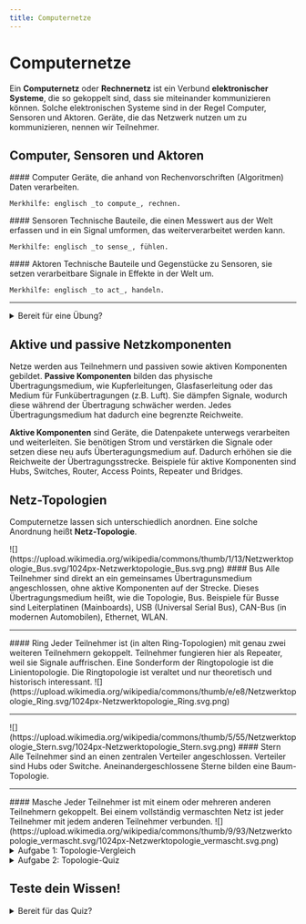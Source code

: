---
title: Computernetze
---

# Computernetze

Ein **Computernetz** oder **Rechnernetz** ist ein Verbund **elektronischer Systeme**, die so gekoppelt sind, dass sie miteinander kommunizieren können. Solche elektronischen Systeme sind in der Regel Computer, Sensoren und Aktoren. Geräte, die das Netzwerk nutzen um zu kommunizieren, nennen wir Teilnehmer.

## Computer, Sensoren und Aktoren
<Columns> 
  <Column className='text--left'>
    #### Computer
    Geräte, die anhand von Rechenvorschriften (Algoritmen) Daten verarbeiten.


    Merkhilfe: englisch _to compute_, rechnen.
  </Column>
  <Column className='text--left'>
    #### Sensoren
    Technische Bauteile, die einen Messwert aus der Welt erfassen und in ein Signal umformen, das weiterverarbeitet werden kann. 

    Merkhilfe: englisch _to sense_, fühlen.
  </Column>
  <Column className='text--left'>
    #### Aktoren
    Technische Bauteile und Gegenstücke zu Sensoren, sie setzen verarbeitbare Signale in Effekte in der Welt um.


    Merkhilfe: englisch _to act_, handeln.
  </Column>
</Columns>

---

<details>
  <summary>Bereit für eine Übung?</summary>

**Übung**: Ordne die Eigenschaften **Computer**, **Sensor** oder **Aktor** zu.

<ItemMatch taskData={[
  { id: 'door', text: 'Ein Motor öffnet die Garagentüre.', answer: 'Aktor' },
  { id: 'temp_sensor', text: 'Ein Temperaturfühler sendet elektrische Signale.', answer: 'Sensor' },
  { id: 'chip', text: 'Ein Chip verarbeitet Signale und sendet neue Signale.', answer: 'Computer' },
  { id: 'fan', text: 'Ein Lüfter setzt elektrische Signale in Bewegung um.', answer: 'Aktor' },
]} />

</details>

## Aktive und passive Netzkomponenten

Netze werden aus Teilnehmern und passiven sowie aktiven Komponenten gebildet. **Passive Komponenten** bilden das physische Übertragungsmedium, wie Kupferleitungen, Glasfaserleitung oder das Medium für Funkübertragungen (z.B. Luft). Sie dämpfen Signale, wodurch diese während der Übertragung schwächer werden. Jedes Übertragungsmedium hat dadurch eine begrenzte Reichweite. 

**Aktive Komponenten** sind Geräte, die Datenpakete unterwegs verarbeiten und weiterleiten. Sie benötigen Strom und verstärken die Signale oder setzen diese neu aufs Überteragungsmedium auf. Dadurch erhöhen sie die Reichweite der Übertragungsstrecke. Beispiele für aktive Komponenten sind Hubs, Switches, Router, Access Points, Repeater und Bridges.

## Netz-Topologien

Computernetze lassen sich unterschiedlich anordnen. Eine solche Anordnung heißt **Netz-Topologie**.

<Columns> 
  <Column className='text--center'>
    ![](https://upload.wikimedia.org/wikipedia/commons/thumb/1/13/Netzwerktopologie_Bus.svg/1024px-Netzwerktopologie_Bus.svg.png)
  </Column>
  <Column className='text--left'> 
    #### Bus
    Alle Teilnehmer sind direkt an ein gemeinsames Übertragunsmedium angeschlossen, ohne aktive Komponenten auf der Strecke. Dieses Übertragungsmedium heißt, wie die Topologie, Bus. Beispiele für Busse sind Leiterplatinen (Mainboards), USB (Universal Serial Bus), CAN-Bus (in modernen Automobilen), Ethernet, WLAN.
  </Column>
</Columns>

---

<Columns>
  <Column className='text--left'> 
    #### Ring
    Jeder Teilnehmer ist (in alten Ring-Topologien) mit genau zwei weiteren Teilnehmern gekoppelt. Teilnehmer fungieren hier als Repeater, weil sie Signale auffrischen. Eine Sonderform der Ringtopologie ist die Linientopologie. Die Ringtopologie ist veraltet und nur theoretisch und historisch interessant.
  </Column>
  <Column className='text--center'>
    ![](https://upload.wikimedia.org/wikipedia/commons/thumb/e/e8/Netzwerktopologie_Ring.svg/1024px-Netzwerktopologie_Ring.svg.png)
  </Column>
</Columns>

---

<Columns>
  <Column className='text--center'>
    ![](https://upload.wikimedia.org/wikipedia/commons/thumb/5/55/Netzwerktopologie_Stern.svg/1024px-Netzwerktopologie_Stern.svg.png)
  </Column>
  <Column className='text--left'> 
    #### Stern
    Alle Teilnehmer sind an einen zentralen Verteiler angeschlossen. Verteiler sind Hubs oder Switche. Aneinandergeschlossene Sterne bilden eine Baum-Topologie.
  </Column>
</Columns>

---

<Columns>
  <Column className='text--left'> 
    #### Masche
    Jeder Teilnehmer ist mit einem oder mehreren anderen Teilnehmern gekoppelt. Bei einem vollständig vermaschten Netz ist jeder Teilnehmer mit jedem anderen Teilnehmer verbunden.
  </Column>
  <Column className='text--center'>
    ![](https://upload.wikimedia.org/wikipedia/commons/thumb/9/93/Netzwerktopologie_vermascht.svg/1024px-Netzwerktopologie_vermascht.svg.png)
  </Column>
</Columns>

<details>
  <summary>Aufgabe 1: Topologie-Vergleich</summary>

**Aufgabe**: Vergleiche die Topologien Bus, Ring, Stern, Masche hinsichtlich **Ausfallsicherheit**, **Materialaufwand** und **Arbeitsaufwand**.

<OrderVertical
  taskData={{
    description: "Ordne die Netzwerktopologien nach Materialaufwand (oben = billig, unten = teuer).",
    items: ["Ring", "Masche", "Bus", "Stern"],
    correctOrder: ["Bus", "Stern", "Ring", "Masche"],
  }}
/>

<OrderVertical
  taskData={{
    description: "Ordne die Netzwerktopologien nach Ausfallsicherheit (oben = ausfallsicher, unten = ausfallanfällig).",
    items: ["Ring", "Masche", "Bus", "Stern"],
    correctOrder: ["Masche", "Stern", "Ring", "Bus"],
  }}
/>



</details>





<details>
  <summary>Aufgabe 2: Topologie-Quiz</summary>

  Thema: **Vorteile** und **Nachteile** von Netz-Topologien

<Quiz
  questions={[
    {
      question: "Was ist ein Vorteil der Bus-Topologie?",
      answers: [
        { text: "Hohe Ausfallsicherheit", isCorrect: false },
        { text: "Einfache Erweiterung des Netzes", isCorrect: true },
        { text: "Gezielte Datenübertragung an den Empfänger", isCorrect: false },
        { text: "Ein Ausfall eines Teilnehmers beeinträchtigt das Netz nicht", isCorrect: false }
      ],
    },
    {
      question: "Welcher Nachteil ist typisch für die Ring-Topologie?",
      answers: [
        { text: "Hoher Verkabelungsaufwand", isCorrect: false },
        { text: "Ein Fehler in einem Kabel legt den gesamten Ring lahm", isCorrect: true },
        { text: "Benötigt einen zentralen Knotenpunkt (Hub/Switch)", isCorrect: false },
        { text: "Schwierige Fehlerdiagnose", isCorrect: true }
      ],
    },
    {
      question: "Was ist der größte Vorteil der Stern-Topologie?",
      answers: [
        { text: "Geringe Kosten", isCorrect: false },
        { text: "Kein zentraler Knotenpunkt nötig", isCorrect: false },
        { text: "Hohe Ausfallsicherheit einzelner Teilnehmer", isCorrect: true },
        { text: "Einfache Verkabelung über ein einziges Kabel", isCorrect: false }
      ],
    },
    {
      question: "Was ist der größte Nachteil der Stern-Topologie?",
      answers: [
        { text: "Jeder Teilnehmer hat einen zentralen Knotenpunkt", isCorrect: false },
        { text: "Der Ausfall des zentralen Knotens legt das gesamte Netz lahm", isCorrect: true },
        { text: "Schlechte Skalierbarkeit", isCorrect: false },
        { text: "Hohe Kosten pro Teilnehmer", isCorrect: false }
      ],
    },
    {
      question: "Welche Topologie-Form hat die höchste Ausfallsicherheit und Redundanz?",
      answers: [
        { text: "Stern-Topologie", isCorrect: false },
        { text: "Ring-Topologie", isCorrect: false },
        { text: "Bus-Topologie", isCorrect: false },
        { text: "Maschen-Topologie", isCorrect: true }
      ],
    },
    {
      question: "Welche Topologie-Form ist die kostspieligste?",
      answers: [
        { text: "Bus-Topologie", isCorrect: false },
        { text: "Stern-Topologie", isCorrect: false },
        { text: "Ring-Topologie", isCorrect: false },
        { text: "Maschen-Topologie", isCorrect: true }
      ],
    },
    {
      question: "Was ist eine Sonderform der Stern-Topologie, die mehrere zentrale Knotenpunkte miteinander verbindet?",
      answers: [
        { text: "Ring-Topologie", isCorrect: false },
        { text: "Bus-Topologie", isCorrect: false },
        { text: "Baum-Topologie", isCorrect: true },
        { text: "Linien-Topologie", isCorrect: false }
      ],
    },
    {
      question: "Was ist ein Nachteil der Bus-Topologie?",
      answers: [
        { text: "Die Fehlerdiagnose ist einfach", isCorrect: false },
        { text: "Die Erweiterung ist aufwendig", isCorrect: false },
        { text: "Eine Unterbrechung am Kabel legt das gesamte Segment lahm", isCorrect: true },
        { text: "Hohe Übertragungsgeschwindigkeit", isCorrect: false }
      ],
    },
    {
      question: "Was ist ein (veralteter) Vorteil der Ring-Topologie?",
      answers: [
        { text: "Ein Ausfall eines Teilnehmers legt das Netz lahm", isCorrect: false },
        { text: "Es gibt keinen zentralen Knotenpunkt, was Kosten spart", isCorrect: true },
        { text: "Hohe Kosten und hoher Verkabelungsaufwand", isCorrect: false },
        { text: "Sehr gute Skalierbarkeit", isCorrect: false }
      ],
    },
    {
      question: "Welche Topologie ist aufgrund ihrer Komplexität und Kosten in der Praxis selten vollständig implementiert, aber Teil des Internets?",
      answers: [
        { text: "Bus-Topologie", isCorrect: false },
        { text: "Stern-Topologie", isCorrect: false },
        { text: "Ring-Topologie", isCorrect: false },
        { text: "Maschen-Topologie", isCorrect: true }
      ],
    },
  ]}
/>

</details>

## Teste dein Wissen!

<details>
  <summary>Bereit für das Quiz?</summary>

<Quiz
  questions={[
    {
      question: "Was ist die Hauptaufgabe eines Aktors?",
      answers: [
        { text: "Daten verarbeiten und Rechenvorschriften ausführen.", isCorrect: false },
        { text: "Einen Messwert aus der Umwelt erfassen und in ein Signal umwandeln.", isCorrect: false },
        { text: "Signale verarbeiten und diese in Effekte in der realen Welt umsetzen.", isCorrect: true },
        { text: "Das physische Medium für die Datenübertragung bereitstellen.", isCorrect: false }
      ],
    },
    {
      question: "Welche Netzkomponenten verstärken Signale und erhöhen dadurch die Reichweite der Übertragungsstrecke?",
      answers: [
        { text: "Passive Komponenten", isCorrect: false },
        { text: "Teilnehmer", isCorrect: false },
        { text: "Aktive Komponenten", isCorrect: true },
        { text: "Sensoren und Aktoren", isCorrect: false }
      ],
    },
    {
      question: "Welche Netz-Topologie ist aufgrund ihrer geringen Ausfallsicherheit, bei der ein Fehler am zentralen Kabel zum kompletten Netzausfall führt, als veraltet anzusehen?",
      answers: [
        { text: "Ring-Topologie", isCorrect: false },
        { text: "Stern-Topologie", isCorrect: false },
        { text: "Bus-Topologie", isCorrect: true },
        { text: "Maschen-Topologie", isCorrect: false }
      ],
    },
    {
      question: "Welche Topologie-Form hat die höchste Ausfallsicherheit und Redundanz?",
      answers: [
        { text: "Ring-Topologie", isCorrect: false },
        { text: "Maschen-Topologie", isCorrect: true },
        { text: "Bus-Topologie", isCorrect: false },
        { text: "Stern-Topologie", isCorrect: false }
      ],
    },
    {
      question: "Was ist der größte Nachteil der Stern-Topologie?",
      answers: [
        { text: "Jeder Teilnehmer hat einen zentralen Knotenpunkt.", isCorrect: false },
        { text: "Schlechte Skalierbarkeit.", isCorrect: false },
        { text: "Hohe Kosten pro Teilnehmer.", isCorrect: false },
        { text: "Der Ausfall des zentralen Knotens legt das gesamte Netz lahm.", isCorrect: true }
      ],
    },
    {
      question: "Was ist eine Sonderform der Stern-Topologie, bei der mehrere zentrale Knotenpunkte miteinander verbunden werden?",
      answers: [
        { text: "Linien-Topologie", isCorrect: false },
        { text: "Baum-Topologie", isCorrect: true },
        { text: "Bus-Topologie", isCorrect: false },
        { text: "Ring-Topologie", isCorrect: false }
      ],
    },
    {
      question: "Welche Topologie hat den geringsten Materialaufwand und ist daher am billigsten?",
      answers: [
        { text: "Maschen-Topologie", isCorrect: false },
        { text: "Ring-Topologie", isCorrect: false },
        { text: "Stern-Topologie", isCorrect: false },
        { text: "Bus-Topologie", isCorrect: true }
      ],
    },
    {
      question: "Welches der folgenden Geräte ist ein Beispiel für eine aktive Netzkomponente?",
      answers: [
        { text: "Eine Kupferleitung", isCorrect: false },
        { text: "Ein Router", isCorrect: true },
        { text: "Ein Lichtwellenleiter", isCorrect: false },
        { text: "Eine Antenne für Funkübertragung", isCorrect: false }
      ],
    },
    {
      question: "Was ist die Definition eines Computernetzes?",
      answers: [
        { text: "Ein einzelnes elektronisches System, das Daten verarbeitet.", isCorrect: false },
        { text: "Eine Anordnung von Geräten, die Signale in Effekte in der Welt umsetzen.", isCorrect: false },
        { text: "Ein Verbund elektronischer Systeme, die so gekoppelt sind, dass sie miteinander kommunizieren können.", isCorrect: true },
        { text: "Ein Satz von Regeln, der die Datenübertragung steuert.", isCorrect: false }
      ],
    },
    {
      question: "Welche Eigenschaft trifft auf eine Ring-Topologie zu?",
      answers: [
        { text: "Alle Teilnehmer sind an einen zentralen Verteiler angeschlossen.", isCorrect: false },
        { text: "Jeder Teilnehmer ist mit genau zwei weiteren Teilnehmern gekoppelt.", isCorrect: true },
        { text: "Teilnehmer sind direkt an ein gemeinsames Übertragungsmedium angeschlossen.", isCorrect: false },
        { text: "Jeder Teilnehmer ist mit jedem anderen Teilnehmer gekoppelt.", isCorrect: false }
      ],
    },
  ]}
/>

</details>
